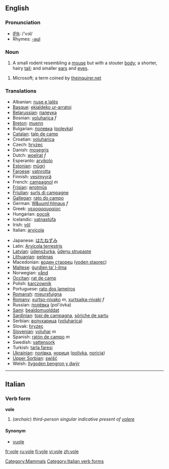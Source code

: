 {{wikipedia}}
==English==

===Pronunciation===
*[[w:IPA|IPA]]: /'vɔl/
*Rhymes: [[Rhymes:English:-əʊl|-əʊl]]

===Noun===
{{en-noun}}

# A small rodent resembling a [[mouse]] but with a stouter [[body]]; a shorter, hairy [[tail]]; and smaller [[ears]] and [[eyes]].

# Microsoft; a term coined by [http://www.inquirer.net theinquirer.net]

===Translations===
{{top}}
*Albanian: [[nuse e lalës]]
*[[Basque]]: [[ekialdeko ur-arratoi]]
*[[Belarussian]]: [[палеука]]
*Bosnian: [[voluharica]] ''f''
*[[Breton]]: [[muenn]]
*Bulgarian: [[полевка]] ([[polevka]])
*[[Catalan]]: [[talp de camp]]
*Croatian: [[voluharica]]
*Czech: [[hryzec]]
*Danish: [[mosegris]]
*Dutch: [[woelrat]] ''f''
*Esperanto: [[arvikolo]]
*[[Estonian]]: [[mügri]]
*[[Faroese]]: [[vatnrotta]]
*Finnish: [[vesimyyrä]]
*French: [[campagnol]] ''m''
*[[Frisian]]: [[wrotmûs]]
*[[Friulian]]: [[surîs di campagne]]
*[[Gallegan]]: [[rato do campo]]
*German: [[W&uuml;hlmaus]] ''f''
*Greek: [[νεροαρουραίος]] '' ''
*Hungarian: [[pocok]]
*Icelandic: [[vatnastúfa]]
*Irish: [[vól]]
*Italian: [[arvicola]] '' ''
{{mid}}
*Japanese: [[はたねずみ]]
*Latin: [[Arvicola terrestris]] '' ''
*[[Latvian]]: [[ūdensžurka]], [[ūdeņu strupaste]]
*[[Lithuanian]]: [[pelėnas]]
*Macedonian: [[воден стаорец]] ([[voden staorec]])
*[[Maltese]]: [[ġurdien ta’ l-ilma]]
*Norwegian: [[vånd]]
*[[Occitan]]: [[rat de camp]]
*Polish: [[karczownik]] '' ''
*Portuguese: [[rato dos lameiros]]
*[[Romansh]]: [[mieursfuigna]]
*[[Romany]]: [[xurtso-nivako]] ''m'', [[xurtsaika-nivaki]] ''f''
*Russian: [[полёвка]] (pol'óvka) {{f}}
*[[Sami]]: [[bealdomuolddat]]
*[[Sardinian]]: [[topi de campagna]], [[sóriche de sartu]]
*Serbian: [[волухарица]] ([[voluharica]])
*Slovak: [[hryzec]]
*[[Slovenian]]: [[voluhar]] ''m''
*Spanish: [[ratón de campo]] ''m''
*Swedish: [[vattensork]]
*Turkish: [[tarla faresi]]
*[[Ukrainian]]: [[полiвка]], [[нориця]] ([[polivka]], [[noricja]])
*[[Upper Sorbian]]: [[swišć]]
*Welsh: [[llygoden bengron y dwÿr]]
{{bottom}}

----

==Italian==
===Verb form===
'''vole'''
# (''archaic'') ''third-person singular indicative present of [[volere]]''

====Synonym====
*[[vuole]]


[[Category:Mammals]]
[[Category:Italian verb forms]]

[[fr:vole]]
[[ru:vole]]
[[fi:vole]]
[[vi:vole]]
[[zh:vole]]